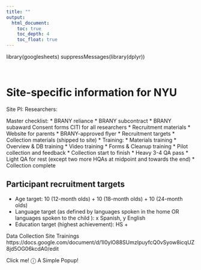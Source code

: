 ```yaml
---
title: ""
output:
  html_document:
    toc: true
    toc_depth: 4
    toc_float: true
---
```

library(googlesheets)
suppressMessages(library(dplyr))


<br>

# Site-specific information for NYU

Site PI: 
Researchers: 


Master checklist: 
* BRANY reliance 
* BRANY subcontract
* BRANY subaward Consent forms CITI for all researchers 
* Recruitment materials
   * Website for parents
   * BRANY-approved flyer
   * Recruitment targets
* Collection materials (shipped to site) 
* Training:
   * Materials training 
   * Overview & DB training 
   * Video training 
   * Forms & Cleanup training 
   * Pilot collection and feedback 
* Collection start to finish
   * Heavy 3-4 QA pass 
   * Light QA for rest (except two more HQAs at midpoint and towards the end)
   * Collection complete



## Participant recruitment targets

- Age target: 10 (12-month olds) + 10 (18-month olds) + 10 (24-month olds)
- Language target (as defined by languages spoken in the home OR languages spoken to the child ): x Spanish, y English
- Education target (highest achievement): HS + 

Data Collection Site Trainings
https://docs.google.com/document/d/1l0ylO88SUmzIpuyfcQ0vSyow8icqUZ8jd5OG06kcdA0/edit

<!--Start info button-->
<div class="popup" onclick="myFunction()">Click me! &#9432;
  <span class="popuptext" id="myPopup">A Simple Popup!</span>
</div>
<script>
// When the user clicks on div, open the popup
function myFunction() {
  var popup = document.getElementById("myPopup");
  popup.classList.toggle("show");
}
</script>
<!--End info button-->
